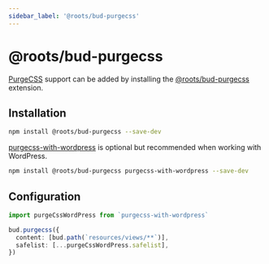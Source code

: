 ```yaml
---
sidebar_label: '@roots/bud-purgecss'
---
```


# @roots/bud-purgecss

[PurgeCSS](https://purgecss.com/) support can be added by installing the [@roots/bud-purgecss](/extensions/bud-purgecss) extension.

## Installation

```sh npm2yarn
npm install @roots/bud-purgecss --save-dev
```

[purgecss-with-wordpress](https://purgecss.com/guides/wordpress.html) is optional but recommended when working with WordPress.

```sh npm2yarn
npm install @roots/bud-purgecss purgecss-with-wordpress --save-dev
```

## Configuration

```ts title="bud.config.js"
import purgeCssWordPress from `purgecss-with-wordpress`

bud.purgecss({
  content: [bud.path(`resources/views/**`)],
  safelist: [...purgeCssWordPress.safelist],
})
```
